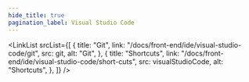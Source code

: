 ```yaml
---
hide_title: true
pagination_label: Visual Studio Code
---
```



<FeatureIcon
  src={visualStudioCode}
  alt="Visual Studio Code"
  title="Visual Studio Code"
/>
<LinkList
  srcList={[
    {
      title: "Git",
      link: "/docs/front-end/ide/visual-studio-code/git",
      src: git,
      alt: "Git",
    },
    {
      title: "Shortcuts",
      link: "/docs/front-end/ide/visual-studio-code/short-cuts",
      src: visualStudioCode,
      alt: "Shortcuts",
    },
  ]}
/>
